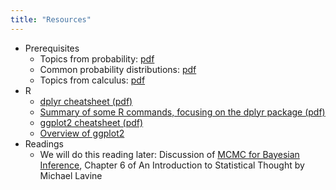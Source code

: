 ```yaml
---
title: "Resources"
---
```


 * Prerequisites
    * Topics from probability: [pdf](resources/probability/probability.pdf)
    * Common probability distributions: [pdf](resources/probability/probability_distributions.pdf)
    * Topics from calculus: [pdf](resources/calculus/calculus.pdf)
 * R
    * [dplyr cheatsheet (pdf)](https://github.com/rstudio/cheatsheets/raw/master/data-transformation.pdf)
    * [Summary of some R commands, focusing on the dplyr package (pdf)](resources/R/r_overview.pdf)
    * [ggplot2 cheatsheet (pdf)](https://github.com/rstudio/cheatsheets/raw/master/data-visualization-2.1.pdf)
    * [Overview of ggplot2](resources/R/ggplot2_overview.pdf)
 * Readings
    * We will do this reading later: Discussion of [MCMC for Bayesian Inference](resources/readings/lavine_bayes_mcmc.pdf), Chapter 6 of An Introduction to Statistical Thought by Michael Lavine